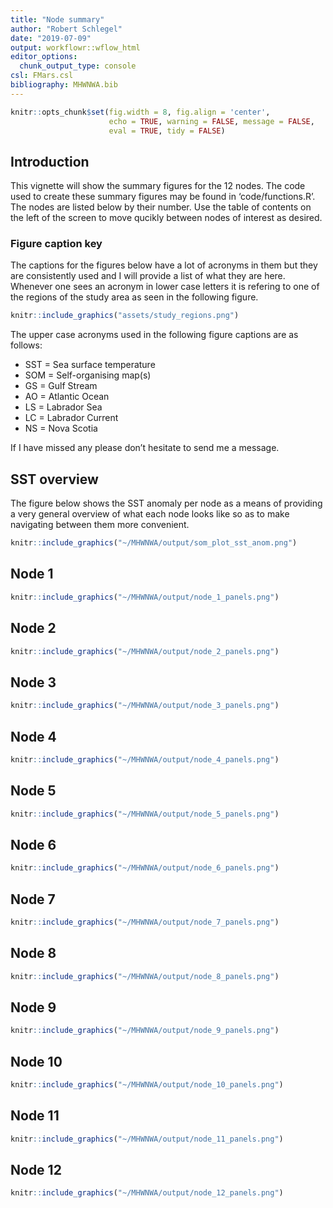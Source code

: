```yaml
---
title: "Node summary"
author: "Robert Schlegel"
date: "2019-07-09"
output: workflowr::wflow_html
editor_options:
  chunk_output_type: console
csl: FMars.csl
bibliography: MHWNWA.bib
---
```


```r
knitr::opts_chunk$set(fig.width = 8, fig.align = 'center',
                      echo = TRUE, warning = FALSE, message = FALSE, 
                      eval = TRUE, tidy = FALSE)
```


## Introduction

This vignette will show the summary figures for the 12 nodes. The code used to create these summary figures may be found in 'code/functions.R'. The nodes are listed below by their number. Use the table of contents on the left of the screen to move qucikly between nodes of interest as desired.

### Figure caption key

The captions for the figures below have a lot of acronyms in them but they are consistently used and I will provide a list of what they are here. Whenever one sees an acronym in lower case letters it is refering to one of the regions of the study area as seen in the following figure.

```r
knitr::include_graphics("assets/study_regions.png")
```

The upper case acronyms used in the following figure captions are as follows:  

- SST = Sea surface temperature
- SOM = Self-organising map(s)
- GS = Gulf Stream
- AO = Atlantic Ocean
- LS = Labrador Sea
- LC = Labrador Current
- NS = Nova Scotia

If I have missed any please don't hesitate to send me a message.

## SST overview

The figure below shows the SST anomaly per node as a means of providing a very general overview of what each node looks like so as to make navigating between them more convenient.

```r
knitr::include_graphics("~/MHWNWA/output/som_plot_sst_anom.png")
```

## Node 1

```r
knitr::include_graphics("~/MHWNWA/output/node_1_panels.png")
```

## Node 2

```r
knitr::include_graphics("~/MHWNWA/output/node_2_panels.png")
```

## Node 3

```r
knitr::include_graphics("~/MHWNWA/output/node_3_panels.png")
```

## Node 4

```r
knitr::include_graphics("~/MHWNWA/output/node_4_panels.png")
```

## Node 5

```r
knitr::include_graphics("~/MHWNWA/output/node_5_panels.png")
```

## Node 6

```r
knitr::include_graphics("~/MHWNWA/output/node_6_panels.png")
```

## Node 7

```r
knitr::include_graphics("~/MHWNWA/output/node_7_panels.png")
```

## Node 8

```r
knitr::include_graphics("~/MHWNWA/output/node_8_panels.png")
```

## Node 9

```r
knitr::include_graphics("~/MHWNWA/output/node_9_panels.png")
```

## Node 10

```r
knitr::include_graphics("~/MHWNWA/output/node_10_panels.png")
```

## Node 11

```r
knitr::include_graphics("~/MHWNWA/output/node_11_panels.png")
```

## Node 12

```r
knitr::include_graphics("~/MHWNWA/output/node_12_panels.png")
```

